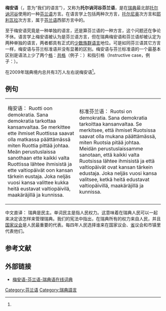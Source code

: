 {{Infobox language
|name=梅安语
|nativename={{lang|fit|meänkieli}}
|states=[[瑞典|瑞典]]
|region=[[托尔讷河谷|托尔讷河谷]]
|speakers=60,000
|date=1997–2009
|familycolor=乌拉尔语系
|fam1=[[乌拉尔语系|乌拉尔语系]]
|fam2=[[芬兰-乌戈尔语族|芬兰-乌戈尔语族]]
|fam3=[[芬兰语支|芬兰语支]]
|fam4=[[芬兰语|芬兰语]]
|nation={{le|瑞典少数民族语言|Official minority languages of Sweden}}
|iso3=fit
}}

'''梅安语'''（{{lang|fit|meänkieli}}，意为“我们的语言”），又称为'''托尔讷河谷芬兰语'''，是在[[瑞典|瑞典]]最北部[[托尔讷河谷|托尔讷河谷]]使用的一种[[芬兰语|芬兰语]]方言。在语言学上包括两种次方言，[[托尔尼奥|托尔尼奥]]次方言和[[耶利瓦勒市|耶利瓦拉]]次方言，属于[[芬兰语|芬兰语]]西部方言中的{{le|佩雷波赫约拉方言群|Peräpohjola dialects}}。

至于梅安语究竟是一种单独的语言，还是算芬兰语的一种方言，这个问题还在争论不休。语言学上梅安语被认为是芬兰语方言，但在瑞典梅安语和芬兰语却被认定为两种单独的语言，两者都具有正式的[[少数族群语言|少数族群语言]]地位。可是如同芬兰语其它方言一样，梅安语与芬兰标准语并没有显著的区别。梅安语与芬兰标准语的一个最基本区别是语法上少了两个[[格_(语法)|格]]：[[共格|共格]]（例子：{{lang|fi|''koirineen''}}）和指引格（Instructive case，例子：{{lang|fi|''koirin ja kissoin''}}）。

在2009年瑞典境内总共有3万人左右说梅安语<ref name="ethno_fit"/>。

== 例句 ==
{| cellpadding="8"
|-
|梅安语：
<poem>
Ruotti oon demokratia. Sana demokratia
tarkottaa kansanvaltaa. Se merkittee
ette ihmiset Ruottissa saavat olla matkassa
päättämässä miten Ruottia pittää johtaa.
Meän perustuslaissa sanothaan ette kaikki
valta Ruottissa lähtee ihmisistä ja ette
valtiopäivät oon kansan tärkein eustaja.
Joka neljäs vuosi kansa valittee kukka
heitä eustavat valtiopäivilä, maakäräjillä
ja kunnissa.
</poem>
|标准芬兰语：
<poem>
Ruotsi on demokratia. Sana demokratia
tarkoittaa kansanvaltaa. Se merkitsee,
että ihmiset Ruotsissa saavat olla mukana
päättämässä, miten Ruotsia pitää johtaa.
Meidän perustuslaissamme sanotaan, että kaikki
valta Ruotsissa lähtee ihmisistä ja että
valtiopäivät ovat kansan tärkein edustaja.
Joka neljäs vuosi kansa valitsee, ketkä
heitä edustavat valtiopäivillä, maakäräjillä
ja kunnissa.
</poem>
|}

中文直译：
瑞典是民主。单词民主是指人民权力。这意味着在瑞典人民可以一起来决定该怎样来管理瑞典。我们的宪法中指出，在瑞典所有的权力来自人民，并且[[瑞典議會|国家议会]]是人民最重要的代表。每四年人民选择谁来在国家议会、[[瑞典省份|省]]议会和市镇里代表他们。

== 参考文献 ==
{{Reflist|30em|refs=
<ref name="ethno_fit">{{cite web | url = https://www.ethnologue.com/language/fit | title = Finnish, Tornedalen | language = en | publisher = SIL International | accessdate = 2018-01-03 | archive-date = 2021-01-06 | archive-url = https://web.archive.org/web/20210106082655/https://www.ethnologue.com/language/fit | dead-url = no }}</ref>
}}

== 外部链接 ==
{{Incubator|code=fit}}
* [http://meankielensanakirja.com/fi/ 梅安语-芬兰语-瑞典语在线词典] {{Wayback|url=http://meankielensanakirja.com/fi/ |date=20171219214253 }}

{{乌拉尔语系}}
{{Authority control}}

[[Category:芬兰语|Category:芬兰语]]
[[Category:瑞典語言|Category:瑞典語言]]